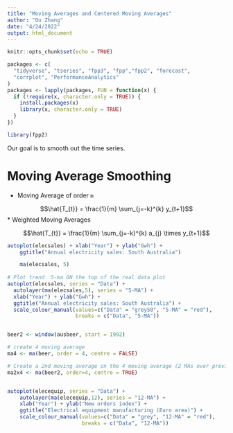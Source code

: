 ```yaml
---
title: "Moving Averages and Centered Moving Averages"
author: "Ou Zhang"
date: "4/24/2022"
output: html_document
---
```


```r
knitr::opts_chunk$set(echo = TRUE)
```

```r
packages <- c(
  "tidyverse", "tseries", "fpp3", "fpp","fpp2", "forecast",
  "corrplot", "PerformanceAnalytics"
)
packages <- lapply(packages, FUN = function(x) {
  if (!require(x, character.only = TRUE)) {
    install.packages(x)
    library(x, character.only = TRUE)
  }
})

library(fpp2)
```

Our goal is to smooth out the time series.

# Moving Average Smoothing

* Moving Average of order `m`  

$$\hat{T_{t}} = \frac{1}{m} \sum_{j=-k}^{k} y_{t+1}$$
* Weighted Moving Averages

$$\hat{T_{t}} = \frac{1}{m} \sum_{j=-k}^{k} a_{j} \times y_{t+1}$$


```r

autoplot(elecsales) + xlab("Year") + ylab("Gwh") +
    ggtitle("Annual electricity sales: South Australia")

    ma(elecsales, 5)
    
# Plot trend  5-ma ON the top of the real data plot    
autoplot(elecsales, series = "Data") + 
  autolayer(ma(elecsales,5), series = "5-MA") +
  xlab("Year") + ylab("Gwh") +
  ggtitle("Annual electricity sales: South Australia") +
  scale_colour_manual(values=c("Data" = "grey50", "5-MA" = "red"),
                      breaks = c("Data", "5-MA"))


beer2 <- window(ausbeer, start = 1992)

# create 4 moving average
ma4 <- ma(beer, order = 4, centre = FALSE)

# Create a 2nd moving average on the 4 moving average (2 MAs over previous 4 MAs)
ma2x4 <- ma(beer2, order=4, centre = TRUE)


autoplot(elecequip, series = "Data") + 
    autolayer(ma(elecequip,12), series = "12-MA") +
    xlab("Year") + ylab("New orders index") +
    ggtitle("Electrical equipment manufacturing (Euro area)") +
    scale_colour_manual(values=c("Data" = "grey", "12-MA" = "red"),
                        breaks = c("Data", "12-MA"))


```

